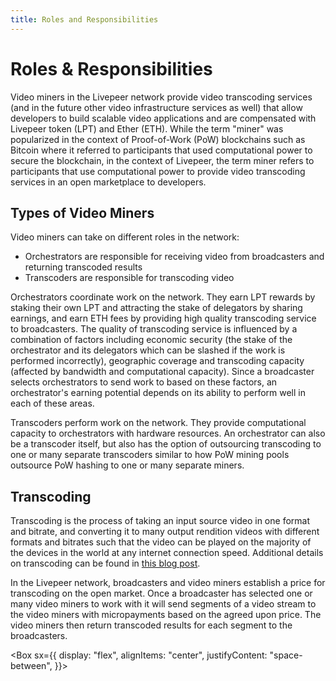 ```yaml
---
title: Roles and Responsibilities
---
```


# Roles & Responsibilities

Video miners in the Livepeer network provide video transcoding services (and in
the future other video infrastructure services as well) that allow developers to
build scalable video applications and are compensated with Livepeer token (LPT)
and Ether (ETH). While the term "miner" was popularized in the context of
Proof-of-Work (PoW) blockchains such as Bitcoin where it referred to
participants that used computational power to secure the blockchain, in the
context of Livepeer, the term miner refers to participants that use
computational power to provide video transcoding services in an open marketplace
to developers.

## Types of Video Miners

Video miners can take on different roles in the network:

- Orchestrators are responsible for receiving video from broadcasters and
  returning transcoded results
- Transcoders are responsible for transcoding video

Orchestrators coordinate work on the network. They earn LPT rewards by staking
their own LPT and attracting the stake of delegators by sharing earnings, and
earn ETH fees by providing high quality transcoding service to broadcasters. The
quality of transcoding service is influenced by a combination of factors
including economic security (the stake of the orchestrator and its delegators
which can be slashed if the work is performed incorrectly), geographic coverage
and transcoding capacity (affected by bandwidth and computational capacity).
Since a broadcaster selects orchestrators to send work to based on these
factors, an orchestrator's earning potential depends on its ability to perform
well in each of these areas.

Transcoders perform work on the network. They provide computational capacity to
orchestrators with hardware resources. An orchestrator can also be a transcoder
itself, but also has the option of outsourcing transcoding to one or many
separate transcoders similar to how PoW mining pools outsource PoW hashing to
one or many separate miners.

## Transcoding

Transcoding is the process of taking an input source video in one format and
bitrate, and converting it to many output rendition videos with different
formats and bitrates such that the video can be played on the majority of the
devices in the world at any internet connection speed. Additional details on
transcoding can be found in
[this blog post](https://livepeer.com/blog/intro-to-transcoding).

In the Livepeer network, broadcasters and video miners establish a price for
transcoding on the open market. Once a broadcaster has selected one or many
video miners to work with it will send segments of a video stream to the video
miners with micropayments based on the agreed upon price. The video miners then
return transcoded results for each segment to the broadcasters.

<Box
  sx={{
    display: "flex",
    alignItems: "center",
    justifyContent: "space-between",
  }}>
  <PreviousStep
    href="/docs/video-miners/getting-started/overview"
    title="Overview"
  />
  <NextStep
    href="/docs/video-miners/getting-started/activation"
    title="Activation"
  />
</Box>
